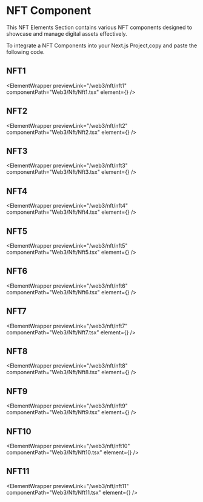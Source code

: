 
# NFT Component

This NFT Elements Section contains various NFT components designed to showcase and manage digital assets effectively.

To integrate a NFT Components into your Next.js Project,copy and paste the following code.

## NFT1

<ElementWrapper
  previewLink="/web3/nft/nft1"
  componentPath="Web3/Nft/Nft1.tsx"
  element={<Nft1 />}
/>

## NFT2

<ElementWrapper
  previewLink="/web3/nft/nft2"
  componentPath="Web3/Nft/Nft2.tsx"
  element={<Nft2 />}
/>

## NFT3

<ElementWrapper
  previewLink="/web3/nft/nft3"
  componentPath="Web3/Nft/Nft3.tsx"
  element={<Nft3 />}
/>

## NFT4

<ElementWrapper
  previewLink="/web3/nft/nft4"
  componentPath="Web3/Nft/Nft4.tsx"
  element={<Nft4 />}
/>

## NFT5

<ElementWrapper
  previewLink="/web3/nft/nft5"
  componentPath="Web3/Nft/Nft5.tsx"
  element={<Nft5 />}
/>

## NFT6

<ElementWrapper
  previewLink="/web3/nft/nft6"
  componentPath="Web3/Nft/Nft6.tsx"
  element={<Nft6 />}
/>

## NFT7

<ElementWrapper
  previewLink="/web3/nft/nft7"
  componentPath="Web3/Nft/Nft7.tsx"
  element={<Nft7 />}
/>

## NFT8

<ElementWrapper
  previewLink="/web3/nft/nft8"
  componentPath="Web3/Nft/Nft8.tsx"
  element={<Nft8 />}
/>

## NFT9

<ElementWrapper
  previewLink="/web3/nft/nft9"
  componentPath="Web3/Nft/Nft9.tsx"
  element={<Nft9 />}
/>

## NFT10

<ElementWrapper
  previewLink="/web3/nft/nft10"
  componentPath="Web3/Nft/Nft10.tsx"
  element={<Nft10 />}
/>

## NFT11

<ElementWrapper
  previewLink="/web3/nft/nft11"
  componentPath="Web3/Nft/Nft11.tsx"
  element={<Nft11 />}
/>
